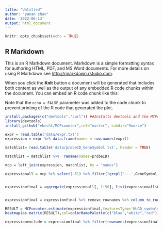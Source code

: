 ```yaml
---
title: "Untitled"
author: "yanan zhao"
date: '2022-06-13'
output: html_document
---
```


```r
knitr::opts_chunk$set(echo = TRUE)

```

## R Markdown

This is an R Markdown document. Markdown is a simple formatting syntax for authoring HTML, PDF, and MS Word documents. For more details on using R Markdown see <http://rmarkdown.rstudio.com>.

When you click the **Knit** button a document will be generated that includes both content as well as the output of any embedded R code chunks within the document. You can embed an R code chunk like this:

Note that the `echo = FALSE` parameter was added to the code chunk to prevent printing of the R code that generated the plot.



```r
install.packages(c("devtools","curl")) ##Installs devtools and the MCPcounter dependancy 'curl'
library(devtools)
install_github("ebecht/MCPcounter",ref="master", subdir="Source")
```



```r
expr = read.table('data/expr.txt')
expression = expr %>% data.frame(names = row.names(expr))

```


```r
matchlist= read.table('data/probeID_GeneSymbol.txt', header = TRUE)

matchlist = matchlist %>%  rename(names=probeID)
```

```r
mcp = left_join(expression, matchlist, by = "names") 
```


```r

expressionall = mcp %>% select(-51) %>% filter(!grepl('---',GeneSymbol)) %>% na.omit() 


expressionfinal = aggregate(expressionall[, 1:50], list(expressionall$GeneSymbol), mean)


expressionfinal = expressionfinal %>% remove_rownames %>% column_to_rownames(var="Group.1") 

```


```r
RESULT = MCPcounter.estimate(expressionfinal,featuresType='HUGO_symbols')
heatmap(as.matrix(RESULT),col=colorRampPalette(c("blue","white","red"))(100)) 
```


```r

expressionexclude = expressionfinal %>% filter(rownames(expressionfinal) %in% matchlist[["GeneSymbol"]])

```


